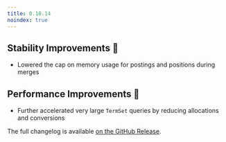 ```yaml
---
title: 0.18.14
noindex: true
---
```


## Stability Improvements 💪

- Lowered the cap on memory usage for postings and positions during merges

## Performance Improvements 🚀

- Further accelerated very large `TermSet` queries by reducing allocations and conversions

The full changelog is available [on the GitHub Release](https://github.com/paradedb/paradedb/releases/tag/v0.18.14).
